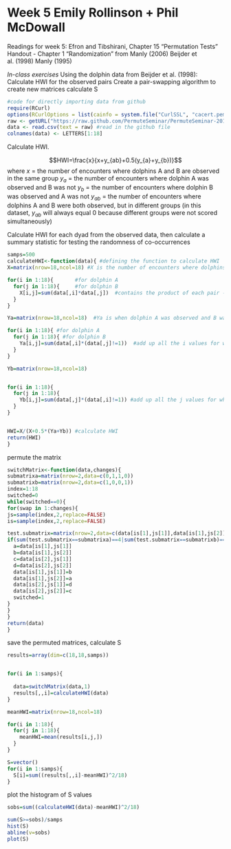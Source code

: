 Week 5 Emily Rollinson + Phil McDowall
========================================================

Readings for week 5:
Efron and Tibshirani, Chapter 15 "Permutation Tests"
Handout - Chapter 1 "Randomization" from Manly (2006)
Beijder et al. (1998)
Manly (1995)



*In-class exercises*
Using the dolphin data from Beijder et al. (1998):
Calculate HWI for the observed pairs
Create a pair-swapping algorithm to create new matrices
calculate S

```r
#code for directly importing data from github
require(RCurl)
options(RCurlOptions = list(cainfo = system.file("CurlSSL", "cacert.pem", package = "RCurl")))
raw <- getURL("https://raw.github.com/PermuteSeminar/PermuteSeminar-2014/master/Week-5/Emily.Rollinson/dolphindata.csv") #insert the  raw URL for the data file on github here
data <- read.csv(text = raw) #read in the github file
colnames(data) <- LETTERS[1:18]
```

Calculate HWI.

$$HWI=\frac{x}{x+y_{ab}+0.5(y_{a}+y_{b})}$$
where
$x$ = the number of encounters where dolphins A and B are observed in the same group
$y_{a}$ = the number of encounters where dolphin A was observed and B was not
$y_{b}$ = the number of encounters where dolphin B was observed and A was not
$y_{ab}$ = the number of encounters where dolphins A and B were both observed, but in different groups (in this dataset, $y_{ab}$ will always equal 0 because different groups were not scored simultaneously)

Calculate HWI for each dyad from the observed data, then calculate a summary statistic for testing the randomness of co-occurrences

```r
samps=500
calculateHWI<-function(data){ #defining the function to calculate HWI
X=matrix(nrow=18,ncol=18) #X is the number of encounters where dolphins A and B were observed together

for(i in 1:18){       #for dolphin A
  for(j in 1:18){     #for dolphin B
    X[i,j]=sum(data[,i]*data[,j])  #contains the product of each pair - returns a 1 if they were observed together and a 0 if they were not, then adds up all those occurrences, reporting the number of times each was observed together
  }
}

Ya=matrix(nrow=18,ncol=18)  #Ya is when dolphin A was observed and B was not

for(i in 1:18){ #for dolphin A
  for(j in 1:18){ #for dolphin B
    Ya[i,j]=sum(data[,i]*(data[,j]!=1))  #add up all the i values for when j=0 (absent)
  }
}

Yb=matrix(nrow=18,ncol=18)


for(i in 1:18){
  for(j in 1:18){
    Yb[i,j]=sum(data[,j]*(data[,i]!=1)) #add up all the j values for when i=0 (absent)
  }
}


HWI=X/(X+0.5*(Ya+Yb)) #calculate HWI
return(HWI)
}
```

permute the matrix

```r
switchMatrix<-function(data,changes){
submatrixa=matrix(nrow=2,data=c(0,1,1,0))
submatrixb=matrix(nrow=2,data=c(1,0,0,1))
index=1:18
switched=0
while(switched==0){
for(swap in 1:changes){
js=sample(index,2,replace=FALSE)
is=sample(index,2,replace=FALSE)

test.submatrix=matrix(nrow=2,data=c(data[is[1],js[1]],data[is[1],js[2]],data[is[2],js[1]],data[is[2],js[2]]))
if(sum(test.submatrix==submatrixa)==4|sum(test.submatrix==submatrixb)==4){
  a=data[is[1],js[1]]
  b=data[is[1],js[2]]
  c=data[is[2],js[1]]
  d=data[is[2],js[2]]
  data[is[1],js[1]]=b
  data[is[1],js[2]]=a
  data[is[2],js[1]]=d
  data[is[2],js[2]]=c
  switched=1
}
}
}
return(data)
}
```

save the permuted matrices, calculate S

```r

results=array(dim=c(18,18,samps))


for(i in 1:samps){
  
  data=switchMatrix(data,1)
  results[,,i]=calculateHWI(data)
}

meanHWI=matrix(nrow=18,ncol=18)

for(i in 1:18){
  for(j in 1:18){
    meanHWI=mean(results[i,j,]) 
  }
}

S=vector()
for(i in 1:samps){
  S[i]=sum((results[,,i]-meanHWI)^2/18)
}
```

plot the histogram of S values 
```r
sobs=sum((calculateHWI(data)-meanHWI)^2/18)

sum(S>=sobs)/samps
hist(S)
abline(v=sobs)
plot(S)
```
